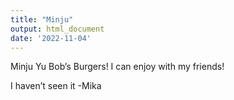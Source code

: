 ```yaml
---
title: "Minju"
output: html_document
date: '2022-11-04'
---
```

Minju Yu
Bob's Burgers!
I can enjoy with my friends!

I haven't seen it -Mika